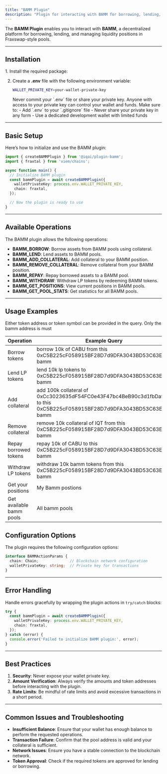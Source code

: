 ```yaml
---
title: "BAMM Plugin"
description: "Plugin for interacting with BAMM for borrowing, lending, and managing liquidity positions."
---
```



The **BAMM Plugin** enables you to interact with **BAMM**, a decentralized platform for borrowing, lending, and managing liquidity positions in Fraxswap-style pools.

---

## Installation

<Steps>
1. Install the required package:
   <PackageManagers pkg="@iqai/plugin-bamm" />

2. Create a **.env** file with the following environment variable:
   ```bash
   WALLET_PRIVATE_KEY=your-wallet-private-key
   ```
   <Aside type="danger" title="Security Warning">
   Never commit your `.env` file or share your private key. Anyone with access to your private key can control your wallet and funds. Make sure to:
   - Add `.env` to your `.gitignore` file
   - Never share your private key in any form
   - Use a dedicated development wallet with limited funds
   </Aside>
</Steps>

---

## Basic Setup

Here’s how to initialize and use the BAMM plugin:

```typescript
import { createBAMMPlugin } from '@iqai/plugin-bamm';
import { fraxtal } from 'viem/chains';

async function main() {
  // Initialize BAMM plugin
  const bammPlugin = await createBAMMPlugin({
    walletPrivateKey: process.env.WALLET_PRIVATE_KEY,
    chain: fraxtal,
  });

  // Now the plugin is ready to use
}
```

---

## Available Operations

The BAMM plugin allows the following operations:

- **BAMM_BORROW**: Borrow assets from BAMM pools using collateral.
- **BAMM_LEND**: Lend assets to BAMM pools.
- **BAMM_ADD_COLLATERAL**: Add collateral to your BAMM position.
- **BAMM_REMOVE_COLLATERAL**: Remove collateral from your BAMM position.
- **BAMM_REPAY**: Repay borrowed assets to a BAMM pool.
- **BAMM_WITHDRAW**: Withdraw LP tokens by redeeming BAMM tokens.
- **BAMM_GET_POSITIONS**: View current positions in BAMM pools.
- **BAMM_GET_POOL_STATS**: Get statistics for all BAMM pools.

---

## Usage Examples

<Aside>Either token address or token symbol can be provided in the query. Only the bamm address is must</Aside>

| Operation | Example Query |
|-----------|--------------|
| Borrow tokens | borrow 10k of CABU from this 0xC5B225cF058915BF28D7d9DFA3043BD53C63Ea84 bamm |
| Lend LP tokens | lend 10k lp tokens to 0xC5B225cF058915BF28D7d9DFA3043BD53C63Ea84 bamm |
| Add collateral | add 100k collateral of 0xCc3023635dF54FC0e43F47bc4BeB90c3d1fbDa9f to this 0xC5B225cF058915BF28D7d9DFA3043BD53C63Ea84 bamm |
| Remove collateral | remove 10k collateral of IQT from this 0xC5B225cF058915BF28D7d9DFA3043BD53C63Ea84 bamm |
| Repay borrowed tokens | repay 10k of CABU to this 0xC5B225cF058915BF28D7d9DFA3043BD53C63Ea84 bamm |
| Withdraw LP tokens | withdraw 10k bamm tokens from this 0xC5B225cF058915BF28D7d9DFA3043BD53C63Ea84 bamm |
| Get your positions | My Bamm postions |
| Get available bamm pools | All bamm pools |

## Configuration Options

The plugin requires the following configuration options:

```typescript
interface BAMMActionParams {
  chain: Chain;              // Blockchain network configuration
  walletPrivateKey: string;  // Private key for transactions
}
```

---

## Error Handling

Handle errors gracefully by wrapping the plugin actions in `try/catch` blocks:

```typescript
try {
  const bammPlugin = await createBAMMPlugin({
    walletPrivateKey: process.env.WALLET_PRIVATE_KEY,
    chain: fraxtal,
  });
} catch (error) {
  console.error('Failed to initialize BAMM plugin:', error);
}
```

---

## Best Practices

1. **Security**: Never expose your wallet private key.
2. **Amount Verification**: Always verify the amounts and token addresses before interacting with the plugin.
3. **Rate Limits**: Be mindful of rate limits and avoid excessive transactions in a short period.

---

## Common Issues and Troubleshooting

- **Insufficient Balance**: Ensure that your wallet has enough balance to perform the requested operations.
- **Transaction Failure**: Confirm that the pool address is valid and your collateral is sufficient.
- **Network Issues**: Ensure you have a stable connection to the blockchain network.
- **Token Approval**: Check if the required tokens are approved for lending or borrowing.
